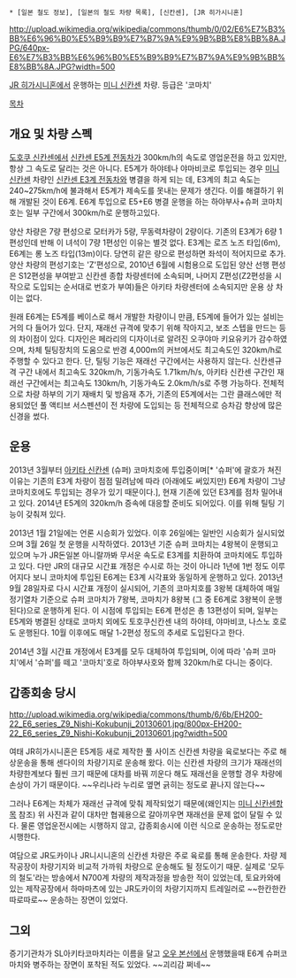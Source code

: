  * [일본 철도 정보], [일본의 철도 차량 목록], [신칸센], [JR 히가시니혼]

http://upload.wikimedia.org/wikipedia/commons/thumb/0/02/E6%E7%B3%BB%E6%96%B0%E5%B9%B9%E7%B7%9A%E9%9B%BB%E8%BB%8A.JPG/640px-E6%E7%B3%BB%E6%96%B0%E5%B9%B9%E7%B7%9A%E9%9B%BB%E8%BB%8A.JPG?width=500

[[JR 히가시니혼]]에서 운행하는 [[미니 신칸센]] 차량. 등급은 '코마치'

[[목차]]

== 개요 및 차량 스펙 ==

[[도호쿠 신칸센]]에서 [[신칸센 E5계 전동차]]가 300km/h의 속도로 영업운전을 하고 있지만, 항상 그 속도로 달리는 것은 아니다. E5계가 하야테나 야마비코로 투입되는 경우 [[미니 신칸센]] 차량인 [[신칸센 E3계 전동차]]와 병결을 하게 되는 데, E3계의 최고 속도는 240~275km/h에 불과해서 E5계가 제속도를 못내는 문제가 생긴다. 이를 해결하기 위해 개발된 것이 E6계. E6계 투입으로 E5+E6 병결 운행을 하는 하야부사+슈퍼 코마치 호는 일부 구간에서 300km/h로 운행하고있다.

양산 차량은 7량 편성으로 모터카가 5량, 무동력차량이 2량이다. 기존의 E3계가 6량 1편성인데 반해 이 녀석이 7량 1편성인 이유는 별것 없다. E3계는 로즈 노즈 타입(6m), E6계는 롱 노즈 타입(13m)이다. 당연히 같은 량으로 편성하면 좌석이 적어지므로 추가. 양산 차량의 편성기호는 'Z'편성으로, 2010년 6월에 시험용으로 도입된 양산 선행 편성은 S12편성을 부여받고 신칸센 종합 차량센터에 소속되며, 나머지 Z편성(Z2편성을 시작으로 도입되는 순서대로 번호가 부여)들은 아키타 차량센터에 소속되지만 운용 상 차이는 없다. 

원래 E6계는 E5계를 베이스로 해서 개발한 차량이니 만큼, E5계에 들어가 있는 설비는 거의 다 들어가 있다. 단지, 재래선 규격에 맞추기 위해 작아지고, 보조 스텝을 만드는 등의 차이점이 있다. 디자인은 페라리의 디자이너로 알려진 오쿠야마 키요유키가 감수하였으며, 차체 틸팅장치의 도움으로 반경 4,000m의 커브에서도 최고속도인 320km/h로 주행할 수 있다고 한다. 단, 틸팅 기능은 재래선 구간에서는 사용하지 않는다. 신칸센규격 구간 내에서 최고속도 320km/h, 기동가속도 1.71km/h/s, 아키타 신칸센 구간인 재래선 구간에서는 최고속도 130km/h, 기동가속도 2.0km/h/s로 주행 가능하다. 전체적으로 차량 하부의 기기 재배치 및 방음재 추가, 기존의 E5계에서는 그란 클래스에만 적용되었던 풀 액티브 서스펜션이 전 차량에 도입되는 등 전체적으로 승차감 향상에 많은 신경을 썼다.


== 운용 ==

2013년 3월부터 [[아키타 신칸센]] (슈퍼) 코마치호에 투입중이며[* '슈퍼'에 괄호가 쳐진 이유는 기존의 E3계 차량이 점점 밀려남에 따라 (아래에도 써있지만) E6계 차량이 그냥 코마치호에도 투입되는 경우가 있기 때문이다.], 현재 기존에 있던 E3계를 점차 밀어내고 있다. 2014년 E5계의 320km/h 증속에 대응할 준비도 되어있다. 이를 위해 틸팅 기능이 갖춰져 있다.

2013년 1월 21일에는 언론 시승회가 있었다. 이후 26일에는 일반인 시승회가 실시되었으며 3월 26일 첫 운행을 시작하였다. 2013년 기준 슈퍼 코마치는 4왕복이 운행되고 있으며 누가 JR돈일본 아니랄까봐 무서운 속도로 E3계를 치환하여 코마치에도 투입하고 있다. 다만 JR의 대규모 시간표 개정은 수시로 하는 것이 아니라 1년에 1번 정도 이루어지다 보니 코마치에 투입된 E6계는 E3계 시각표와 동일하게 운행하고 있다. 2013년 9월 28일자로 다시 시간표 개정이 실시되어, 기존의 코마치호를 3왕복 대체하여 매일 정기열차 기준으로 슈퍼 코마치가 7왕복, 코마치가 8왕복 (그 중 E6계로 3왕복이 운행된다)으로 운행하게 된다. 이 시점에 투입되는 E6계 편성은 총 13편성이 되며, 일부는 E5계와 병결된 상태로 코마치 외에도 토호쿠신칸센 내의 하야테, 야마비코, 나스노 호로도 운행된다. 10월 이후에도 매달 1-2편성 정도의 추세로 도입된다고 한다. 

2014년 3월 시간표 개정에서 E3계를 모두 대체하여 투입되며, 이에 따라 '슈퍼 코마치'에서 '슈퍼'를 떼고 '코마치'호로 하야부사호와 함께 320km/h로 다니는 중이다.

== 갑종회송 당시 ==

http://upload.wikimedia.org/wikipedia/commons/thumb/6/6b/EH200-22_E6_series_Z9_Nishi-Kokubunji_20130601.jpg/800px-EH200-22_E6_series_Z9_Nishi-Kokubunji_20130601.jpg?width=500

여태 JR히가시니혼은 E5계등 새로 제작한 풀 사이즈 신칸센 차량을 육로보다는 주로 해상운송을 통해 센다이의 차량기지로 운송해 왔다. 이는 신칸센 차량의 크기가 재래선의 차량한계보다 훨씬 크기 때문에 대차를 바꿔 끼운다 해도 재래선을 운행할 경우 차량에 손상이 가기 때문이다. ~~우리나라 누리로 옆면 긁히는 정도로 끝나지 않는다~~

그러나 E6계는 차체가 재래선 규격에 맞춰 제작되었기 때문에(왜인지는 [[미니 신칸센]]항목 참조) 위 사진과 같이 대차만 협궤용으로 갈아끼우면 재래선을 문제 없이 달릴 수 있다. 물론 영업운전시에는 시행하지 않고, 갑종회송시에 이런 식으로 운송하는 정도로만 시행한다.

여담으로 JR도카이나 JR니시니혼의 신칸센 차량은 주로 육로를 통해 운송한다. 차량 제작공장이 차량기지와 비교적 가까워 차량으로 운송해도 될 정도이기 때문. 실제로 '모두의 철도'라는 방송에서 N700계 차량의 제작과정을 방송한 적이 있었는데, 토요카와에 있는 제작공장에서 하마마츠에 있는 JR도카이의 차량기지까지 트레일러로 ~~한칸한칸 따로따로~~ 운송하는 장면이 있었다.

== 그외 ==
{{{#!html
<iframe width="853" height="480" src="//www.youtube.com/embed/9QYBAtr33qU" frameborder="0" allowfullscreen></iframe>
}}}
증기기관차가 SL아키타코마치라는 이름을 달고 [[오우 본선]]에서 운행했을때 E6계 슈퍼코마치와 병주하는 장면이 포착된 적도 있었다. ~~괴리감 쩌네~~
